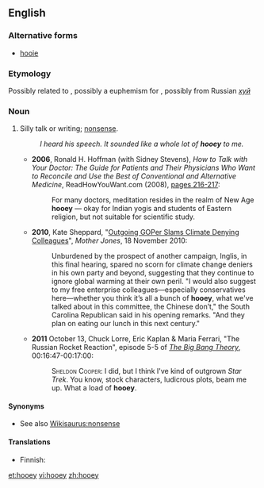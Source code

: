 ==English==
{{was wotd|2012|December|27}}

===Alternative forms===
* [[hooie]]

===Etymology===
Possibly related to {{term|phooey}}, possibly a euphemism for {{term|horseshit}}, possibly from Russian ''[[хуй#Russian|хуй]]''

===Noun===
{{en-noun|-}}

# {{slang}} Silly talk or writing; [[nonsense]].
#: ''I heard his speech. It sounded like a whole lot of '''hooey''' to me.''
#* '''2006''', Ronald H. Hoffman (with Sidney Stevens), ''How to Talk with Your Doctor: The Guide for Patients and Their Physicians Who Want to Reconcile and Use the Best of Conventional and Alternative Medicine'', ReadHowYouWant.com (2008), [http://books.google.com/books?id=lAlKUfwDT-wC&pg=PA216 pages 216-217]:
#*: For many doctors, meditation resides in the realm of New Age '''hooey''' — okay for Indian yogis and students of Eastern religion, but not suitable for scientific study.
#* '''2010''', Kate Sheppard, "[http://www.motherjones.com/mojo/2010/11/inglis-slams-gop-climate-deniers Outgoing GOPer Slams Climate Denying Colleagues]", ''Mother Jones'', 18 November 2010:
#*: Unburdened by the prospect of another campaign, Inglis, in this final hearing, spared no scorn for climate change deniers in his own party and beyond, suggesting that they continue to ignore global warming at their own peril. "I would also suggest to my free enterprise colleagues—especially conservatives here—whether you think it’s all a bunch of '''hooey''', what we've talked about in this committee, the Chinese don’t," the South Carolina Republican said in his opening remarks. "And they plan on eating our lunch in this next century." 
#* '''2011''' October 13, Chuck Lorre, Eric Kaplan & Maria Ferrari, "The Russian Rocket Reaction", episode 5-5 of ''[[w:The Big Bang Theory|The Big Bang Theory]]'', 00:16:47-00:17:00:
#*:<span style="font-variant:small-caps">Sheldon Cooper:</span> I did, but I think I've kind of outgrown ''Star Trek''. You know, stock characters, ludicrous plots, beam me up. What a load of '''hooey'''.<br />

====Synonyms====
* See also [[Wikisaurus:nonsense]]

====Translations====
{{trans-top|silly talk or writing}}
* Finnish: {{t-|fi|huuhaa}}
{{trans-mid}}
{{trans-bottom}}

[[et:hooey]]
[[vi:hooey]]
[[zh:hooey]]